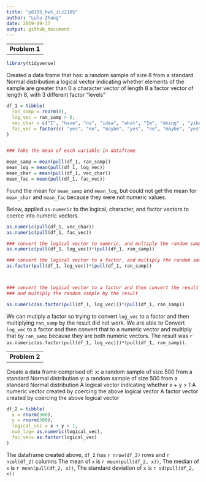 ```yaml
---
title: "p8105_hw5_ilz2105"
author: "Lulu Zhang"
date: 2019-09-17 
output: github_document
---
```


--
__Problem 1__
--


```r
library(tidyverse)
```

Created a data frame that has:
  a random sample of size 8 from a standard Normal distribution
  a logical vector indicating whether elements of the sample are greater than 0
  a character vector of length 8
  a factor vector of length 8, with 3 different factor “levels”

```r

df_1 = tibble(
  ran_samp = rnorm(8),
  log_vec = ran_samp > 0,
  vec_char = c("I", "have", "no", "idea", "what", "Im", "doing" , "yikes"),
  fac_vec = factor(c( "yes", "no", "maybe", "yes", "no", "maybe", "yes", "no"))
)


### Take the mean of each variable in dataframe

mean_samp = mean(pull(df_1, ran_samp))
mean_log = mean(pull(df_1, log_vec))
mean_char = mean(pull(df_1, vec_char))
mean_fac = mean(pull(df_1, fac_vec))
```

Found the mean for `mean_samp` and `mean_log`, but could not get the mean
for `mean_char` and `mean_fac` because they were not numeric values.


Below, applied `as.numeric` to the logical, character, and 
factor vectors to coerce into numeric vectors.

```r

as.numeric(pull(df_1, vec_char))
as.numeric(pull(df_1, fac_vec))

### convert the logical vector to numeric, and multiply the random sample by the result
as.numeric(pull(df_1, log_vec))*(pull(df_1, ran_samp))

### convert the logical vector to a factor, and multiply the random sample by the result
as.factor(pull(df_1, log_vec))*(pull(df_1, ran_samp))



### convert the logical vector to a factor and then convert the result to numeric, 
### and multiply the random sample by the result

as.numeric(as.factor(pull(df_1, log_vec)))*(pull(df_1, ran_samp))
```
We can mutiply a factor so trying to convert `log_vec` to a factor and then multiplying
`ran_samp` by the result did not work. We are able to Convert `log_vec` to a factor and then convert 
that to a numeric vector and multiply that by `ran_samp` because they are both numeric vectors. The 
result was `r as.numeric(as.factor(pull(df_1, log_vec)))*(pull(df_1, ran_samp))`.




--
__Problem 2__
--

Create a data frame comprised of:
x: a random sample of size 500 from a standard Normal distribution
y: a random sample of size 500 from a standard Normal distribution
A logical vector indicating whether x + y > 1
A numeric vector created by coercing the above logical vector
A factor vector created by coercing the above logical vector


```r

df_2 = tibble(
  x = rnorm(500),
  y = rnorm(500),
  logical_vec = x + y > 1,
  num_log= as.numeric(logical_vec),
  fac_vec= as.factor(logical_vec)
)


```


The dataframe created above, `df_2` has `r nrow(df_2)` rows and `r ncol(df_2)` columns
The mean of `x` is `r mean(pull(df_2, x))`,
The median of `x` is `r mean(pull(df_2, x))`,
The standard deviation of `x` is `r sd(pull(df_2, x))`
 

